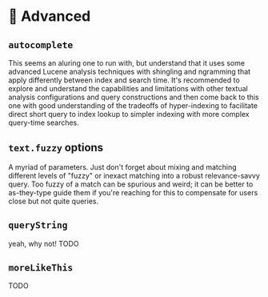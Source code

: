 # 🦹 Advanced

## `autocomplete`

This seems an aluring one to run with, but understand that it uses some advanced Lucene analysis
techniques with shingling and ngramming that apply differently between index and search time. It's recommended to explore and understand the capabilities and limitations with other textual analysis configurations and query constructions and then come back to this one with good understanding of the tradeoffs of hyper-indexing to facilitate direct short query to index lookup to simpler indexing with more complex query-time searches.

## `text.fuzzy` options

A myriad of parameters. Just don't forget about mixing and matching different levels of "fuzzy" or inexact matching into a robust relevance-savvy query. Too fuzzy of a match can be spurious and weird; it can be better to as-they-type guide them if you're reaching for this to compensate for users close but not quite queries. 

## `queryString` 

yeah, why not!  TODO

## `moreLikeThis`

TODO